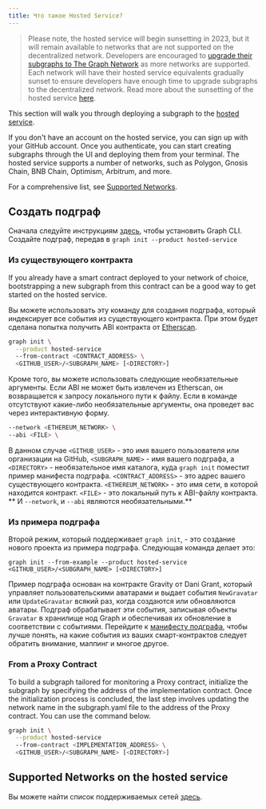 ```yaml
---
title: Что такое Hosted Service?
---
```


> Please note, the hosted service will begin sunsetting in 2023, but it will remain available to networks that are not supported on the decentralized network. Developers are encouraged to [upgrade their subgraphs to The Graph Network](/cookbook/upgrading-a-subgraph) as more networks are supported. Each network will have their hosted service equivalents gradually sunset to ensure developers have enough time to upgrade subgraphs to the decentralized network. Read more about the sunsetting of the hosted service [here](https://thegraph.com/blog/sunsetting-hosted-service).

This section will walk you through deploying a subgraph to the [hosted service](https://thegraph.com/hosted-service/).

If you don't have an account on the hosted service, you can sign up with your GitHub account. Once you authenticate, you can start creating subgraphs through the UI and deploying them from your terminal. The hosted service supports a number of networks, such as Polygon, Gnosis Chain, BNB Chain, Optimism, Arbitrum, and more.

For a comprehensive list, see [Supported Networks](/developing/supported-networks/#hosted-service).

## Создать подграф

Сначала следуйте инструкциям [здесь](/developing/defining-a-subgraph), чтобы установить Graph CLI. Создайте подграф, передав в `graph init --product hosted-service`

### Из существующего контракта

If you already have a smart contract deployed to your network of choice, bootstrapping a new subgraph from this contract can be a good way to get started on the hosted service.

Вы можете использовать эту команду для создания подграфа, который индексирует все события из существующего контракта. При этом будет сделана попытка получить ABI контракта от [Etherscan](https://etherscan.io/).

```sh
graph init \
  --product hosted-service
  --from-contract <CONTRACT_ADDRESS> \
  <GITHUB_USER>/<SUBGRAPH_NAME> [<DIRECTORY>]
```

Кроме того, вы можете использовать следующие необязательные аргументы. Если ABI не может быть извлечен из Etherscan, он возвращается к запросу локального пути к файлу. Если в команде отсутствуют какие-либо необязательные аргументы, она проведет вас через интерактивную форму.

```sh
--network <ETHEREUM_NETWORK> \
--abi <FILE> \
```

В данном случае `<GITHUB_USER>` - это имя вашего пользователя или организации на GitHub, `<SUBGRAPH_NAME>` - имя вашего подграфа, а `<DIRECTORY>` - необязательное имя каталога, куда `graph init` поместит пример манифеста подграфа. `<CONTRACT_ADDRESS>` - это адрес вашего существующего контракта. `<ETHEREUM_NETWORK>` - это имя сети, в которой находится контракт. `<FILE>` - это локальный путь к ABI-файлу контракта. ** И `--network`, и `--abi` являются необязательными.**

### Из примера подграфа

Второй режим, который поддерживает `graph init`, - это создание нового проекта из примера подграфа. Следующая команда делает это:

```
graph init --from-example --product hosted-service <GITHUB_USER>/<SUBGRAPH_NAME> [<DIRECTORY>]
```

Пример подграфа основан на контракте Gravity от Dani Grant, который управляет пользовательскими аватарами и выдает события `NewGravatar` или `UpdateGravatar` всякий раз, когда создаются или обновляются аватары. Подграф обрабатывает эти события, записывая объекты `Gravatar` в хранилище нод Graph и обеспечивая их обновление в соответствии с событиями. Перейдите к [манифесту подграфа](/developing/creating-a-subgraph#the-subgraph-manifest), чтобы лучше понять, на какие события из ваших смарт-контрактов следует обратить внимание, маппинг и многое другое.


### From a Proxy Contract

To build a subgraph tailored for monitoring a Proxy contract, initialize the subgraph by specifying the address of the implementation contract. Once the initialization process is concluded, the last step involves updating the network name in the subgraph.yaml file to the address of the Proxy contract. You can use the command below.

```sh
graph init \
  --product hosted-service
  --from-contract <IMPLEMENTATION_ADDRESS> \
  <GITHUB_USER>/<SUBGRAPH_NAME> [<DIRECTORY>]
```

## Supported Networks on the hosted service

Вы можете найти список поддерживаемых сетей [здесь](/developing/supported-networks).
